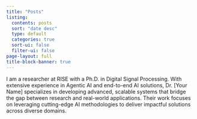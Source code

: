 ```yaml
---
title: "Posts"
listing:
  contents: posts
  sort: "date desc"
  type: default
  categories: true
  sort-ui: false
  filter-ui: false
page-layout: full
title-block-banner: true
---
```

I am a researcher at RISE with a Ph.D. in Digital Signal Processing. With extensive experience in Agentic AI and end-to-end AI solutions, Dr. [Your Name] specializes in developing advanced, scalable systems that bridge the gap between research and real-world applications. Their work focuses on leveraging cutting-edge AI methodologies to deliver impactful solutions across diverse domains.